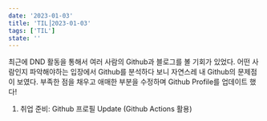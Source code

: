 ```yaml
---
date: '2023-01-03'
title: 'TIL⎟2023-01-03'
tags: ['TIL']
state: ''
---
```


최근에 DND 활동을 통해서 여러 사람의 Github과 블로그를 볼 기회가 있었다.
어떤 사람인지 파악해야하는 입장에서 Github를 분석하다 보니
자연스레 내 Github의 문제점이 보였다.
부족한 점을 채우고 애매한 부분을 수정하며 Github Profile를 업데이트 했다!

1. 취업 준비: Github 프로필 Update (Github Actions 활용)